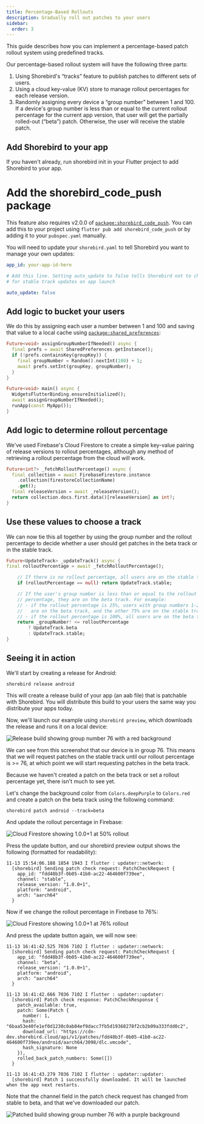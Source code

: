 ```yaml
---
title: Percentage-Based Rollouts
description: Gradually roll out patches to your users
sidebar:
  order: 3
---
```


This guide describes how you can implement a percentage-based patch rollout
system using predefined tracks.

Our percentage-based rollout system will have the following three parts:

1. Using Shorebird's “tracks” feature to publish patches to different sets of
   users.
1. Using a cloud key-value (KV) store to manage rollout percentages for each
   release version.
1. Randomly assigning every device a “group number” between 1 and 100. If a
   device's group number is less than or equal to the current rollout percentage
   for the current app version, that user will get the partially rolled-out
   (“beta”) patch. Otherwise, the user will receive the stable patch.

## Add Shorebird to your app

If you haven't already, run shorebird init in your Flutter project to add
Shorebird to your app.

# Add the shorebird_code_push package

This feature also requires v2.0.0 of
[`package:shorebird_code_push`](https://pub.dev/packages/shorebird_code_push).
You can add this to your project using `flutter pub add shorebird_code_push` or
by adding it to your `pubspec.yaml` manually.

You will need to update your `shorebird.yaml` to tell Shorebird you want to
manage your own updates:

```yaml
app_id: your-app-id-here

# Add this line. Setting auto_update to false tells Shorebird not to check
# for stable track updates on app launch

auto_update: false
```

## Add logic to bucket your users

We do this by assigning each user a number between 1 and 100 and saving that
value to a local cache using
[`package:shared_preferences`](https://pub.dev/packages/shared_preferences):

```dart
Future<void> assignGroupNumberIfNeeded() async {
  final prefs = await SharedPreferences.getInstance();
  if (!prefs.containsKey(groupKey)) {
    final groupNumber = Random().nextInt(100) + 1;
    await prefs.setInt(groupKey, groupNumber);
  }
}

Future<void> main() async {
  WidgetsFlutterBinding.ensureInitialized();
  await assignGroupNumberIfNeeded();
  runApp(const MyApp());
}
```

## Add logic to determine rollout percentage

We've used Firebase's Cloud Firestore to create a simple key-value pairing of
release versions to rollout percentages, although any method of retrieving a
rollout percentage from the cloud will work.

```dart
Future<int?> _fetchRolloutPercentage() async {
  final collection = await FirebaseFirestore.instance
    .collection(firestoreCollectionName)
    .get();
  final releaseVersion = await _releaseVersion();
  return collection.docs.first.data()[releaseVersion] as int?;
}
```

## Use these values to choose a track

We can now tie this all together by using the group number and the rollout
percentage to decide whether a user should get patches in the beta track or in
the stable track.

```dart
Future<UpdateTrack> _updateTrack() async {
final rolloutPercentage = await _fetchRolloutPercentage();

    // If there is no rollout percentage, all users are on the stable track.
    if (rolloutPercentage == null) return UpdateTrack.stable;

    // If the user's group number is less than or equal to the rollout
    // percentage, they are on the beta track. For example:
    // - if the rollout percentage is 25%, users with group numbers 1-25
    //   are on the beta track, and the other 75% are on the stable track.
    // - if the rollout percentage is 100%, all users are on the beta track.
    return _groupNumber! <= rolloutPercentage
        ? UpdateTrack.beta
        : UpdateTrack.stable;
}
```

## Seeing it in action

We'll start by creating a release for Android:

```
shorebird release android
```

This will create a release build of your app (an aab file) that is patchable
with Shorebird. You will distribute this build to your users the same way you
distribute your apps today.

Now, we'll launch our example using `shorebird preview`, which downloads the
release and runs it on a local device:

![Release build showing group number 76 with a red background](https://github.com/user-attachments/assets/b82c3e48-c2b0-4c91-8c8f-58fe475a4439)

We can see from this screenshot that our device is in group 76. This means that
we will request patches on the stable track until our rollout percentage is >=
76, at which point we will start requesting patches in the beta track.

Because we haven't created a patch on the beta track or set a rollout percentage
yet, there isn't much to see yet.

Let's change the background color from `Colors.deepPurple` to `Colors.red` and
create a patch on the beta track using the following command:

```
shorebird patch android --track=beta
```

And update the rollout percentage in Firebase:

![Cloud Firestore showing 1.0.0+1 at 50% rollout](https://github.com/user-attachments/assets/378eefbc-7299-4d7c-a9d4-7dd08957a596)

Press the update button, and our shorebird preview output shows the following
(formatted for readability):

```
11-13 15:54:06.188 1854 1943 I flutter : updater::network:
  [shorebird] Sending patch check request: PatchCheckRequest {
    app_id: "fdd48b3f-0b05-41b0-ac22-464600f739ee",
    channel: "stable",
    release_version: "1.0.0+1",
    platform: "android",
    arch: "aarch64"
  }
```

Now if we change the rollout percentage in Firebase to 76%:

![Cloud Firestore showing 1.0.0+1 at 76% rollout](https://github.com/user-attachments/assets/28adc8ae-8eb2-4770-b79d-1143bc1e2632)

And press the update button again, we will now see:

```
11-13 16:41:42.525 7036 7102 I flutter : updater::network:
  [shorebird] Sending patch check request: PatchCheckRequest {
    app_id: "fdd48b3f-0b05-41b0-ac22-464600f739ee",
    channel: "beta",
    release_version: "1.0.0+1",
    platform: "android",
    arch: "aarch64"
  }

11-13 16:41:42.666 7036 7102 I flutter : updater::updater:
  [shorebird] Patch check response: PatchCheckResponse {
    patch_available: true,
    patch: Some(Patch {
      number: 1,
      hash: "6baa53e40fe1ef0d1230c0ab04ef9dacc7fb5d19368278f2cb2b09a333fdd0c2",
      download_url: "https://cdn-dev.shorebird.cloud/api/v1/patches/fdd48b3f-0b05-41b0-ac22-464600f739ee/android/aarch64/3098/dlc.vmcode",
      hash_signature: None
    }),
    rolled_back_patch_numbers: Some([])
  }

11-13 16:41:43.279 7036 7102 I flutter : updater::updater:
  [shorebird] Patch 1 successfully downloaded. It will be launched when the app next restarts.
```

Note that the channel field in the patch check request has changed from stable
to beta, and that we've downloaded our patch.

![Patched build showing group number 76 with a purple background](https://github.com/user-attachments/assets/cfcc1010-5475-456a-ad25-d9415d1b5ca6)
